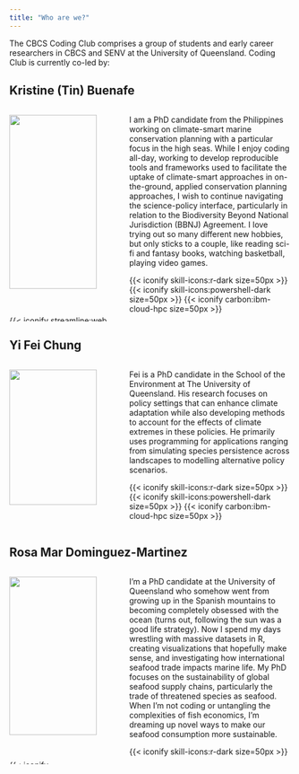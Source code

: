 ```yaml
---
title: "Who are we?"
---
```


The CBCS Coding Club comprises a group of students and early career researchers in CBCS and SENV at the University of Queensland. Coding Club is currently co-led by:

## Kristine (Tin) Buenafe

::::: columns
::: {.column width="40%" align="center"}
<img src="images/Tin_Buenafe_cropped.jpg" style="width: 90%; object-fit: contain"/>

<a href="https://snbuenafe.github.io" target="_blank" class="icons">{{< iconify streamline:web >}}</a> 
<a href="https://scholar.google.com/citations?user=jEIS64UAAAAJ&hl=en&oi=ao" target="_blank" class="icons">{{< iconify academicons:google-scholar >}}</a> 
<a href="www.linkedin.com/in/tin-buenafe" target="_blank" class="icons">{{< iconify mdi:linkedin >}}</a> <a href="mailto:k.buenafe@uq.edu.au" target="_blank" class="icons">{{< iconify mdi-light:email >}}</a> 
:::

::: {.column width="60%"}
I am a PhD candidate from the Philippines working on climate-smart marine conservation planning with a particular focus in the high seas. While I enjoy coding all-day, working to develop reproducible tools and frameworks used to facilitate the uptake of climate-smart approaches in on-the-ground, applied conservation planning approaches, I wish to continue navigating the science-policy interface, particularly in relation to the Biodiversity Beyond National Jurisdiction (BBNJ) Agreement. I love trying out so many different new hobbies, but only sticks to a couple, like reading sci-fi and fantasy books, watching basketball, playing video games.

{{< iconify skill-icons:r-dark size=50px >}}  {{< iconify skill-icons:powershell-dark size=50px >}} {{< iconify carbon:ibm-cloud-hpc size=50px >}}  
:::
:::::

## Yi Fei Chung

::::: columns
::: {.column width="40%" align="center"}
<img src="images/Fei_Chung_cropped.jpg" style="width: 90%; object-fit: contain"/>

<a href="https://scholar.google.com/citations?hl=en&user=DRhjtzwAAAAJ" target="_blank" class="icons">{{< iconify academicons:google-scholar >}}</a> 
<a href="https://www.linkedin.com/in/chungyifei/" target="_blank" class="icons">{{< iconify mdi:linkedin >}}</a>
<a href="mailto:yifei.chung@uq.edu.au" target="_blank" class="icons">{{< iconify mdi-light:email >}}</a> 
:::

::: {.column width="60%"}
Fei is a PhD candidate in the School of the Environment at The University of Queensland. His research focuses on policy settings that can enhance climate adaptation while also developing methods to account for the effects of climate extremes in these policies. He primarily uses programming for applications ranging from simulating species persistence across landscapes to modelling alternative policy scenarios.

{{< iconify skill-icons:r-dark size=50px >}}  {{< iconify skill-icons:powershell-dark size=50px >}} {{< iconify carbon:ibm-cloud-hpc size=50px >}}
:::
:::::

## Rosa Mar Dominguez-Martinez

::::: columns
::: {.column width="40%" align="center"}
<img src="images/Rosa_Dominguez_Martinez_cropped.jpg" style="width: 90%; object-fit: contain"/>

<a href="https://scholar.google.com/citations?hl=en&user=mUWn6W0AAAAJ" target="_blank" class="icons">{{< iconify academicons:google-scholar >}}</a> 
<a href="https://www.linkedin.com/in/rosa-mar-dominguez-martinez-427a5014a/" target="_blank" class="icons">{{< iconify mdi:linkedin >}}</a> <a href="mailto:r.dominguezmartinez@uq.edu.au" target="_blank" class="icons">{{< iconify mdi-light:email >}}</a> 
:::

::: {.column width="60%"}
I'm a PhD candidate at the University of Queensland who somehow went from growing up in the Spanish mountains to becoming completely obsessed with the ocean (turns out, following the sun was a good life strategy). Now I spend my days wrestling with massive datasets in R, creating visualizations that hopefully make sense, and investigating how international seafood trade impacts marine life. My PhD focuses on the sustainability of global seafood supply chains, particularly the trade of threatened species as seafood. When I'm not coding or untangling the complexities of fish economics, I'm dreaming up novel ways to make our seafood consumption more sustainable.

{{< iconify skill-icons:r-dark size=50px >}} 
:::
:::::
